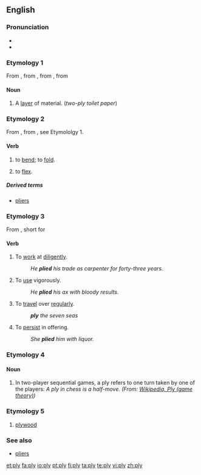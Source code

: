 {{wikipedia|dab=ply}}
==English==

===Pronunciation===
* {{IPA|/plaɪ/}}
* {{rhymes|aɪ}}

===Etymology 1===
From {{etyl|enm|en}}, from {{etyl|frm|en}} {{term|pli||lang=frm|pleat, fold}}, from {{term|plier||lang=frm|bend, fold}}, from {{etyl|la|en}} {{term|plico||lang=la|flod, fold together}}

====Noun====
{{en-noun|pl|ies}}

# A [[layer]] of material. (''two-ply toilet paper'')

===Etymology 2===
From {{etyl|enm|en}} {{term|plien||lang=enm|bend, fold, mold}}, from {{etyl|frm|en}} {{term|plier||lang=frm|bend, fold}}, see Etymololgy 1.

====Verb====
{{en-verb|plies|plying|plied}}

# {{transitive}} to [[bend]]; to [[fold]].
# {{intransitive}} to [[flex]].

=====Derived terms=====
* [[pliers]]

===Etymology 3===
From {{etyl|enm|en}} {{term|plien||lang=enm}}, short for {{term|applien||lang=enm|apply}}

====Verb====
{{en-verb|plies|plying|plied}}

#{{transitive}} To [[work]] at [[diligent]]ly.
#:''He '''plied''' his trade as carpenter for forty-three years.''
#{{transitive}} To [[use]] vigorously.
#: ''He '''plied''' his ax with bloody results.''
#{{transitive}} To [[travel]] over [[regular]]ly. 
#:'''''ply''' the seven seas''
#{{transitive}} To [[persist]] in offering.
#: ''She '''plied''' him with liquor.''

===Etymology 4===
{{etystub}}

====Noun====
{{en-noun|plies}}

# In two-player sequential games, a ply refers to one turn taken by one of the players: ''A ply in chess is a half-move. (From: [http://en.wikipedia.org/wiki/Ply_(game_theory) Wikipedia, Ply (game theory)])''

===Etymology 5===
{{back-form|plywood}}

# {{colloquial}} [[plywood]]

===See also===
* [[pliers]]

{{webster}}

[[et:ply]]
[[fa:ply]]
[[io:ply]]
[[pt:ply]]
[[fi:ply]]
[[ta:ply]]
[[te:ply]]
[[vi:ply]]
[[zh:ply]]